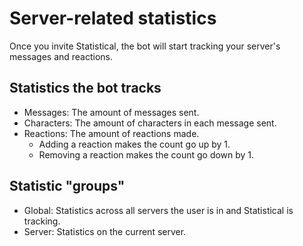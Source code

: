 # Server-related statistics

Once you invite Statistical, the bot will start tracking your server's messages and reactions.

## Statistics the bot tracks

- Messages: The amount of messages sent.
- Characters: The amount of characters in each message sent.
- Reactions: The amount of reactions made.
  - Adding a reaction makes the count go up by 1.
  - Removing a reaction makes the count go down by 1.

## Statistic "groups"

- Global: Statistics across all servers the user is in and Statistical is tracking.
- Server: Statistics on the current server.
